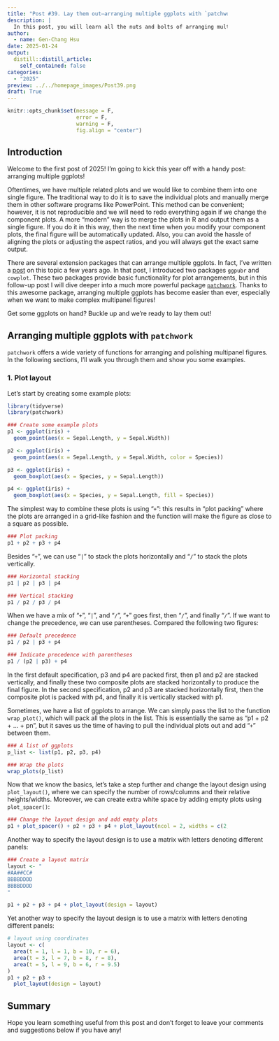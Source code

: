```yaml
---
title: "Post #39. Lay them out—arranging multiple ggplots with `patchwork`"
description: |
  In this post, you will learn all the nuts and bolts of arranging multiple ggplots with the package `patchwork`!
author:
  - name: Gen-Chang Hsu
date: 2025-01-24
output:
  distill::distill_article:
    self_contained: false
categories:
  - "2025"
preview: ../../homepage_images/Post39.png
draft: True
---
```


<!-- Webpage style -->

<style>
d-article a {
  color: #2780e3 !important;
  border-bottom: none !important;
}

d-article a:hover {
  color: #2780e3 !important;
  border-bottom: 2px solid !important;
}

d-byline {
  margin-left: -10% !important;
}

d-title {
  margin-left: -10%;
}

d-title h1{
  font-size: 45px;
  width: 130%;
}

d-article {
  margin-left: -10%;
}

p {
  width: 120%;
}

d-article h2 {
  width: 120%;
}

d-article h3 {
  width: 120%;
  font-size: 28px;
}

div.article-footer{
  width: 120%;
}

d-article div.sourceCode { 
  width: 120% !important;
}

d-article pre { 
  width: 120% !important;
}

div.l-body {
  width: 120% !important;
}

d-article table thead tr {
  height: 60px !important;
  width: 210px !important;
}

d-article table thead th {
  height: 60px !important;
  font-size: 22px !important;
  width: 210px !important;
}

d-article table tbody tr td {
  font-size: 21px !important;
  height: 60px !important;
  text-align: center !important;
  width: 210px !important;
}

div.l-body img {
    margin-right: 30% !important;
}

</style>

<head>
  <base target="_blank">
</head>

```r
knitr::opts_chunk$set(message = F, 
                      error = F, 
                      warning = F,
                      fig.align = "center")

```

<!-- Start of the article -->

## Introduction

Welcome to the first post of 2025! I'm going to kick this year off with a handy post: arranging multiple ggplots!

Oftentimes, we have multiple related plots and we would like to combine them into one single figure. The traditional way to do it is to save the individual plots and manually merge them in other software programs like PowerPoint. This method can be convenient; however, it is not reproducible and we will need to redo everything again if we change the component plots. A more "modern" way is to merge the plots in R and output them as a single figure. If you do it in this way, then the next time when you modify your component plots, the final figure will be automatically updated. Also, you can avoid the hassle of aligning the plots or adjusting the aspect ratios, and you will always get the exact same output.

There are several extension packages that can arrange multiple ggplots. In fact, I've written a [post](https://genchanghsu.github.io/ggGallery/posts/2021-12-20-post-9-arrange-multiple-ggplots/) on this topic a few years ago. In that post, I introduced two packages `ggpubr` and `cowplot`. These two packages provide basic functionality for plot arrangements, but in this follow-up post I will dive deeper into a much more powerful package [`patchwork`](https://patchwork.data-imaginist.com/index.html). Thanks to this awesome package, arranging multiple ggplots has become easier than ever, especially when we want to make complex multipanel figures!

Get some ggplots on hand? Buckle up and we're ready to lay them out!

## Arranging multiple ggplots with `patchwork`

`patchwork` offers a wide variety of functions for arranging and polishing multipanel figures. In the following sections, I'll walk you through them and show you some examples.

### 1. Plot layout

Let's start by creating some example plots:

```r
library(tidyverse)
library(patchwork)

### Create some example plots
p1 <- ggplot(iris) + 
  geom_point(aes(x = Sepal.Length, y = Sepal.Width))

p2 <- ggplot(iris) + 
  geom_point(aes(x = Sepal.Length, y = Sepal.Width, color = Species))

p3 <- ggplot(iris) + 
  geom_boxplot(aes(x = Species, y = Sepal.Length))

p4 <- ggplot(iris) + 
  geom_boxplot(aes(x = Species, y = Sepal.Length, fill = Species))
```

The simplest way to combine these plots is using "`+`": this results in "plot packing" where the plots are arranged in a grid-like fashion and the function will make the figure as close to a square as possible.

```r
### Plot packing
p1 + p2 + p3 + p4

```

Besides "`+`", we can use "`|`" to stack the plots horizontally and "`/`" to stack the plots vertically.

```r
### Horizontal stacking
p1 | p2 | p3 | p4
```

```r
### Vertical stacking
p1 / p2 / p3 / p4

```

When we have a mix of "`+`", "`|`", and "`/`", "`+`" goes first, then "`/`", and finally "`/`". If we want to change the precedence, we can use parentheses. Compared the following two figures:

```r
### Default precedence
p1 / p2 | p3 + p4

```

```r
### Indicate precedence with parentheses
p1 / (p2 | p3) + p4

```

In the first default specification, p3 and p4 are packed first, then p1 and p2 are stacked vertically, and finally these two composite plots are stacked horizontally to produce the final figure. In the second specification, p2 and p3 are stacked horizontally first, then the composite plot is packed with p4, and finally it is vertically stacked with p1.

Sometimes, we have a list of ggplots to arrange. We can simply pass the list to the function `wrap_plot()`, which will pack all the plots in the list. This is essentially the same as "p1 + p2 + ... + pn", but it saves us the time of having to pull the individual plots out and add "`+`" between them.

```r
### A list of ggplots
p_list <- list(p1, p2, p3, p4)

### Wrap the plots
wrap_plots(p_list)

```
Now that we know the basics, let's take a step further and change the layout design using `plot_layout()`, where we can specify the number of rows/columns and their relative heights/widths. Moreover, we can create extra white space by adding empty plots using `plot_spacer()`:

```r
### Change the layout design and add empty plots
p1 + plot_spacer() + p2 + p3 + p4 + plot_layout(ncol = 2, widths = c(2, 1))

```
Another way to specify the layout design is to use a matrix with letters denoting different panels:

```r
### Create a layout matrix
layout <- "
#AA##CC#
BBBBDDDD
BBBBDDDD
"

p1 + p2 + p3 + p4 + plot_layout(design = layout)

```

Yet another way to specify the layout design is to use a matrix with letters denoting different panels:

```r
# layout using coordinates
layout <- c(
  area(t = 1, l = 1, b = 10, r = 6),
  area(t = 3, l = 7, b = 8, r = 8),
  area(t = 5, l = 9, b = 6, r = 9.5)
)
p1 + p2 + p3 + 
  plot_layout(design = layout)

```





## Summary


Hope you learn something useful from this post and don't forget to leave your comments and suggestions below if you have any!